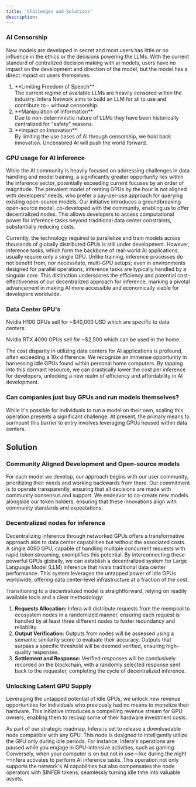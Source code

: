 ```yaml
---
title: 'Challenges and Solutions'
description: 
---
```


### AI Censorship

New models are developed in secret and most users has little or no influence in the ethics or the decisions powering the LLMs. With the current standard of centralized decision making with ai models, users have no impact on the development and direction of the model, but the model has a direct impact on users themselves.


<ol>
    <li>**Limiting Freedom of Speech**</li>
    The current regime of available LLMs are heavily censored within the industry. Infera Network aims to build an LLM
    for all to use and contribute to - without censorship.
    <li>**Manipulation of Information**</li>
    Due to non-deterministic nature of LLMs they have been historically centralized for "safety" reasons.
    <li>**Impact on Innovation**</li>
    By limiting the use cases of AI through censorship, we hold back innovation. Uncensored AI will push the world
    forward.
</ol>

### GPU usage for AI inference
While the AI community is heavily focused on addressing challenges in data handling and model training, a significantly greater opportunity lies within the inference sector, potentially exceeding current focuses by an order of magnitude. The prevalent model of renting GPUs by the hour is not aligned with developers' needs, who prefer a pay-per-use approach for querying existing open-source models. Our initiative introduces a groundbreaking open-source model, co-developed with the community, enabling us to offer decentralized nodes. This allows developers to access computational power for inference tasks beyond traditional data center constraints, substantially reducing costs.

Currently, the technology required to parallelize and train models across thousands of globally distributed GPUs is still under development. However, inference tasks, which form the backbone of real-world AI applications, usually require only a single GPU. Unlike training, inference processes do not benefit from, nor necessitate, multi-GPU setups; even in environments designed for parallel operations, inference tasks are typically handled by a singular core. This distinction underscores the efficiency and potential cost-effectiveness of our decentralized approach for inference, marking a pivotal advancement in making AI more accessible and economically viable for developers worldwide.

### Data Center GPU's
Nvidia H100 GPUs sell for ~$40,000 USD which are specific to data centers.

Nvidia RTX 4090 GPUs sell for ~$2,500 which can be used in the home.

The cost disparity in utilizing data centers for AI applications is profound, often exceeding a 10x difference. We recognize an immense opportunity in harnessing idle GPUs found within personal home computers. By tapping into this dormant resource, we can drastically lower the cost per inference for developers, unlocking a new realm of efficiency and affordability in AI development.

### Can companies just buy GPUs and run models themselves?
While it's possible for individuals to run a model on their own, scaling this operation presents a significant challenge. At present, the primary means to surmount this barrier to entry involves leveraging GPUs housed within data centers.


## Solution
### Community Aligned Development and Open-source models
For each model we develop, our approach begins with our user community, prioritizing their needs and working backwards from there. Our commitment is to operate transparently, ensuring that all decisions are made with community consensus and support. We endeavor to co-create new models alongside our token holders, ensuring that these innovations align with community standards and expectations.

### Decentralized nodes for inference
Decentralizing inference through networked GPUs offers a transformative approach akin to data center capabilities but without the associated costs. A single 4090 GPU, capable of handling multiple concurrent requests with rapid token streaming, exemplifies this potential. By interconnecting these powerful GPUs globally, we can establish a decentralized system for Large Language Model (LLM) inference that rivals traditional data center performance. This system leverages the untapped power of idle GPUs worldwide, offering data center-level infrastructure at a fraction of the cost.

Transitioning to a decentralized model is straightforward, relying on readily available tools and a clear methodology:
1. **Requests Allocation:**
Infera will distribute requests from the mempool to ecosystem nodes in a randomized manner, ensuring each request is
handled by at least three different nodes to foster redundancy and reliability.
2. **Output Verification:**
Outputs from nodes will be assessed using a semantic similarity score to evaluate their accuracy. Outputs that
surpass a specific threshold will be deemed verified, ensuring high-quality responses.
3. **Settlement and Response:**
Verified responses will be conclusively recorded on the blockchain, with a randomly selected response sent back to
the requester, completing the cycle of decentralized inference.

### Unlocking Latent GPU Supply
Leveraging the untapped potential of idle GPUs, we unlock new revenue opportunities for individuals who previously had no means to monetize their hardware. This initiative introduces a compelling revenue stream for GPU owners, enabling them to recoup some of their hardware investment costs.

As part of our strategic roadmap, Infera is set to release a downloadable node compatible with any GPU. This node is designed to intelligently utilize the GPU only during idle periods. For instance, Infera's operations are paused while you engage in GPU-intensive activities, such as gaming. Conversely, when your computer is on but not in use—like during the night—Infera activates to perform AI inference tasks. This operation not only supports the network's AI capabilities but also compensates the node operators with $INFER tokens, seamlessly turning idle time into valuable assets.